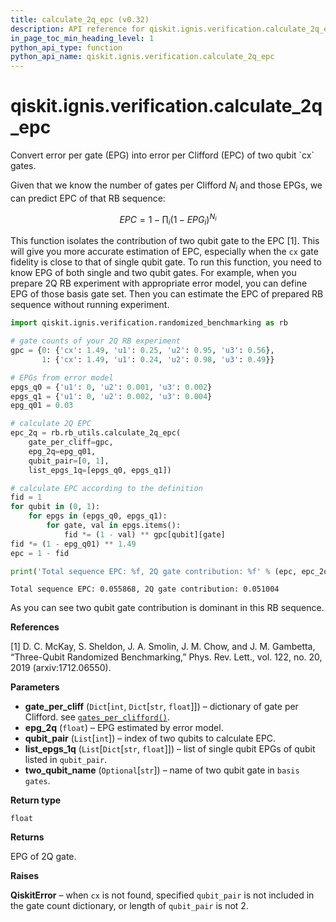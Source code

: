 ```yaml
---
title: calculate_2q_epc (v0.32)
description: API reference for qiskit.ignis.verification.calculate_2q_epc in qiskit v0.32
in_page_toc_min_heading_level: 1
python_api_type: function
python_api_name: qiskit.ignis.verification.calculate_2q_epc
---
```


<span id="qiskit-ignis-verification-calculate-2q-epc" />

# qiskit.ignis.verification.calculate\_2q\_epc

<Function id="qiskit.ignis.verification.calculate_2q_epc" isDedicatedPage={true} github="https://github.com/qiskit-community/qiskit-ignis/tree/stable/0.6/qiskit/ignis/verification/randomized_benchmarking/rb_utils.py" signature="calculate_2q_epc(gate_per_cliff, epg_2q, qubit_pair, list_epgs_1q, two_qubit_name='cx')">
  Convert error per gate (EPG) into error per Clifford (EPC) of two qubit `cx` gates.

  Given that we know the number of gates per Clifford $N_i$ and those EPGs, we can predict EPC of that RB sequence:

$$
EPC = 1 - \prod_i \left( 1 - EPG_i \right)^{N_i}
$$

  This function isolates the contribution of two qubit gate to the EPC \[1]. This will give you more accurate estimation of EPC, especially when the `cx` gate fidelity is close to that of single qubit gate. To run this function, you need to know EPG of both single and two qubit gates. For example, when you prepare 2Q RB experiment with appropriate error model, you can define EPG of those basis gate set. Then you can estimate the EPC of prepared RB sequence without running experiment.

  ```python
  import qiskit.ignis.verification.randomized_benchmarking as rb

  # gate counts of your 2Q RB experiment
  gpc = {0: {'cx': 1.49, 'u1': 0.25, 'u2': 0.95, 'u3': 0.56},
         1: {'cx': 1.49, 'u1': 0.24, 'u2': 0.98, 'u3': 0.49}}

  # EPGs from error model
  epgs_q0 = {'u1': 0, 'u2': 0.001, 'u3': 0.002}
  epgs_q1 = {'u1': 0, 'u2': 0.002, 'u3': 0.004}
  epg_q01 = 0.03

  # calculate 2Q EPC
  epc_2q = rb.rb_utils.calculate_2q_epc(
      gate_per_cliff=gpc,
      epg_2q=epg_q01,
      qubit_pair=[0, 1],
      list_epgs_1q=[epgs_q0, epgs_q1])

  # calculate EPC according to the definition
  fid = 1
  for qubit in (0, 1):
      for epgs in (epgs_q0, epgs_q1):
          for gate, val in epgs.items():
              fid *= (1 - val) ** gpc[qubit][gate]
  fid *= (1 - epg_q01) ** 1.49
  epc = 1 - fid

  print('Total sequence EPC: %f, 2Q gate contribution: %f' % (epc, epc_2q))
  ```

  ```
  Total sequence EPC: 0.055868, 2Q gate contribution: 0.051004
  ```

  As you can see two qubit gate contribution is dominant in this RB sequence.

  **References**

  \[1] D. C. McKay, S. Sheldon, J. A. Smolin, J. M. Chow, and J. M. Gambetta, “Three-Qubit Randomized Benchmarking,” Phys. Rev. Lett., vol. 122, no. 20, 2019 (arxiv:1712.06550).

  **Parameters**

  *   **gate\_per\_cliff** (`Dict`\[`int`, `Dict`\[`str`, `float`]]) – dictionary of gate per Clifford. see [`gates_per_clifford()`](qiskit.ignis.verification.gates_per_clifford "qiskit.ignis.verification.gates_per_clifford").
  *   **epg\_2q** (`float`) – EPG estimated by error model.
  *   **qubit\_pair** (`List`\[`int`]) – index of two qubits to calculate EPC.
  *   **list\_epgs\_1q** (`List`\[`Dict`\[`str`, `float`]]) – list of single qubit EPGs of qubit listed in `qubit_pair`.
  *   **two\_qubit\_name** (`Optional`\[`str`]) – name of two qubit gate in `basis gates`.

  **Return type**

  `float`

  **Returns**

  EPG of 2Q gate.

  **Raises**

  **QiskitError** – when `cx` is not found, specified `qubit_pair` is not included in the gate count dictionary, or length of `qubit_pair` is not 2.
</Function>

